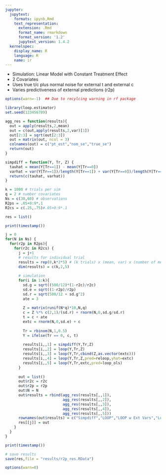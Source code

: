 ```yaml
---
jupyter:
  jupytext:
    formats: ipynb,Rmd
    text_representation:
      extension: .Rmd
      format_name: rmarkdown
      format_version: '1.2'
      jupytext_version: 1.4.2
  kernelspec:
    display_name: R
    language: R
    name: ir
---
```


* Simulation: Linear Model with Constant Treatment Effect
* 2 Covariates
* Uses true t/c plus normal noise for external t and external c
* Varies predictiveness of external predictions (r2p)

```r
options(warn=-1)  ## Due to recylcing warning in rf package
```

```r
library(loop.estimator)
set.seed(123456789)

agg_res = function(results){
  out = apply(results,2,mean)
  out = c(out,apply(results,2,var)[1])
  out[2:3] = sqrt(out[2:3])
  out = matrix(out, ncol = 3)
  colnames(out) = c("pt_est","nom_se","true_se")
  return(out)
}

simpdiff = function(Y, Tr, Z) {
  tauhat = mean(Y[Tr==1]) - mean(Y[Tr==0])
  varhat = var(Y[Tr==1])/length(Y[Tr==1]) + var(Y[Tr==0])/length(Y[Tr==0])
  return(c(tauhat, varhat))
}
```

```r
k = 1000 # trials per sim
q = 2 # number covariates
Ns = c(30,60) # observations
R2ps = .05+0:9*.1
R2cs = c(.25,.75)#.05+0:9*.1

res = list()

print(timestamp())

j = 0
for(N in Ns) {
  for(r2p in R2ps){
    for(r2c in R2cs) {
      j = j+1
      # results for individual trial
      results = rep(0,k*2*5) # (k trials) x (mean, var) x (number of methods)
      dim(results) = c(k,2,5)
      
      # simulation
      for(i in 1:k){
        sd.g = sqrt((500/12)*(1-r2c)/r2c)
        sd.e = sqrt((1-r2p)/r2p)
        sd.r = sqrt(500/12 + sd.g^2)
        ate = 3
        
        Z = matrix(runif(N*q)*10,N,q)
        c = Z %*% c(2,1)/(sd.r) + rnorm(N,0,sd.g/sd.r)
        t = c + ate
        extc = rnorm(N,0,sd.e) + c
        
        Tr = rbinom(N,1,0.5)
        Y = ifelse(Tr == 0, c, t)
        
        results[i,,1] = simpdiff(Y,Tr,Z)
        results[i,,2] = loop(Y,Tr,Z)
        results[i,,3] = loop(Y,Tr,cbind(Z,as.vector(extc)))
        results[i,,4] = loop(Y,Tr,Z,pred=reloop,yhat=extc)
        results[i,,5] = loop(Y,Tr,extc,pred=loop_ols)
      }
      
      out = list()
      out$r2c = r2c
      out$r2p = r2p
      out$N = N
      out$results = rbind(agg_res(results[,,1]),
                          agg_res(results[,,2]),
                          agg_res(results[,,3]),
                          agg_res(results[,,4]),
                          agg_res(results[,,5]))
      rownames(out$results) = c("Simpdiff","LOOP","LOOP w Ext Vars","Loop Ext","OLS with Interactions")
      res[[j]] = out
    }
  }
}

print(timestamp())

# save results
save(res,file = "results/r2p_res.RData")
```

```r
options(warn=0)  
```
